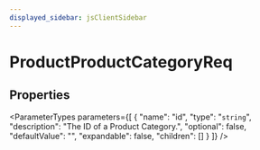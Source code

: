 ```yaml
---
displayed_sidebar: jsClientSidebar
---
```



# ProductProductCategoryReq

## Properties

<ParameterTypes parameters={[
  {
    "name": "id",
    "type": "`string`",
    "description": "The ID of a Product Category.",
    "optional": false,
    "defaultValue": "",
    "expandable": false,
    "children": []
  }
]} />
